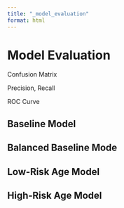 ```yaml
---
title: "_model_evaluation"
format: html
---
```


# Model Evaluation

Confusion Matrix

Precision, Recall

ROC Curve 

## Baseline Model

## Balanced Baseline Mode

## Low-Risk Age Model

## High-Risk Age Model 